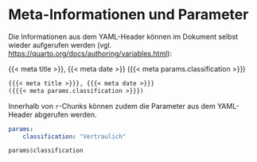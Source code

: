 # Meta-Informationen und Parameter

Die Informationen aus dem YAML-Header können im Dokument selbst wieder aufgerufen werden (vgl. <https://quarto.org/docs/authoring/variables.html>):

{{< meta title >}}, {{< meta date >}} ({{< meta params.classification >}})

```md
{{{< meta title >}}}, {{{< meta date >}}} 
({{{< meta params.classification >}}})
```

Innerhalb von `r`-Chunks können zudem die Parameter aus dem YAML-Header abgerufen werden.

```yml
params:
    classification: "Vertraulich"
```

```r
params$classification
```
